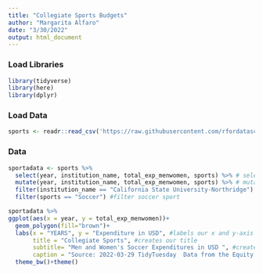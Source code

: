 ```yaml
---
title: "Collegiate Sports Budgets"
author: "Margarita Alfaro"
date: "3/30/2022"
output: html_document
---
```


### Load Libraries ###
```r
library(tidyverse)
library(here)
library(dplyr)
```

### Load Data ###
```r
sports <- readr::read_csv('https://raw.githubusercontent.com/rfordatascience/tidytuesday/master/data/2022/2022-03-29/sports.csv')
```

### Data ###
```r
sportadata <- sports %>%
  select(year, institution_name, total_exp_menwomen, sports) %>% # select the values need it to create our plot
  mutate(year, institution_name, total_exp_menwomen, sports) %>% # mutate the start and the duration
  filter(institution_name == "California State University-Northridge") %>% #select or filter the specific University
  filter(sports == "Soccer") #filter soccer sport
```


```r
sportadata %>%
ggplot(aes(x = year, y = total_exp_menwomen))+
  geom_polygon(fill="brown")+
  labs(x = "YEARS", y = "Expenditure in USD", #labels our x and y-axis
       title = "Collegiate Sports", #creates our title
       subtitle= "Men and Women's Soccer Expenditures in USD ", #creates and label the subtitle
       caption = "Source: 2022-03-29 TidyTuesday  Data from the Equity in Athletics Data")+
  theme_bw()+theme()
```



